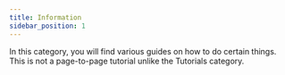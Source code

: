 ```yaml
---
title: Information
sidebar_position: 1
---
```


In this category, you will find various guides on how to do certain things. This is not a page-to-page tutorial unlike the Tutorials category.